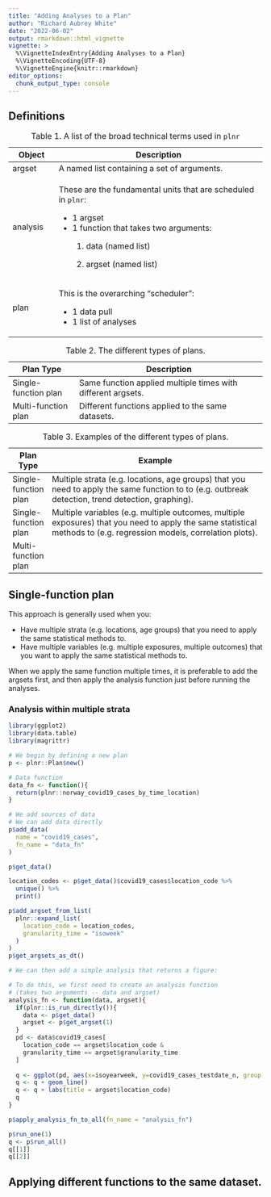 ```yaml
---
title: "Adding Analyses to a Plan"
author: "Richard Aubrey White"
date: "2022-06-02"
output: rmarkdown::html_vignette
vignette: >
  %\VignetteIndexEntry{Adding Analyses to a Plan}
  %\VignetteEncoding{UTF-8}
  %\VignetteEngine{knitr::rmarkdown}
editor_options: 
  chunk_output_type: console
---
```


## Definitions

+--------------+---------------------------------------------------------------+
| Object       | Description                                                   |
+==============+===============================================================+
| argset       | A named list containing a set of arguments.                   |
+--------------+---------------------------------------------------------------+
| analysis     | These are the fundamental units that are scheduled in `plnr`: |
|              |                                                               |
|              | -   1 argset                                                  |
|              | -   1 function that takes two arguments:                      |
|              |     1.  data (named list)                                     |
|              |                                                               |
|              |     2.  argset (named list)                                   |
+--------------+---------------------------------------------------------------+
| plan         | This is the overarching "scheduler":                          |
|              |                                                               |
|              | -   1 data pull                                               |
|              | -   1 list of analyses                                        |
+--------------+---------------------------------------------------------------+

: Table 1. A list of the broad technical terms used in `plnr`

+----------------------+--------------------------------------------------------------+
| Plan Type            | Description                                                  |
+======================+==============================================================+
| Single-function plan | Same function applied multiple times with different argsets. |
+----------------------+--------------------------------------------------------------+
| Multi-function plan  | Different functions applied to the same datasets.            |
+----------------------+--------------------------------------------------------------+

: Table 2. The different types of plans.

+----------------------+---------------------------------------------------------------------------------------------------------------------------------------------------------------------+
| Plan Type            | Example                                                                                                                                                             |
+======================+=====================================================================================================================================================================+
| Single-function plan | Multiple strata (e.g. locations, age groups) that you need to apply the same function to to (e.g. outbreak detection, trend detection, graphing).                   |
+----------------------+---------------------------------------------------------------------------------------------------------------------------------------------------------------------+
| Single-function plan | Multiple variables (e.g. multiple outcomes, multiple exposures) that you need to apply the same statistical methods to (e.g. regression models, correlation plots). |
+----------------------+---------------------------------------------------------------------------------------------------------------------------------------------------------------------+
| Multi-function plan  |                                                                                                                                                                     |
+----------------------+---------------------------------------------------------------------------------------------------------------------------------------------------------------------+

: Table 3. Examples of the different types of plans.

## Single-function plan

This approach is generally used when you:

-   Have multiple strata (e.g. locations, age groups) that you need to apply the same statistical methods to.
-   Have multiple variables (e.g. multiple exposures, multiple outcomes) that you want to apply the same statistical methods to.

When we apply the same function multiple times, it is preferable to add the argsets first, and then apply the analysis function just before running the analyses.

### Analysis within multiple strata

```r
library(ggplot2)
library(data.table)
library(magrittr)

# We begin by defining a new plan
p <- plnr::Plan$new()

# Data function
data_fn <- function(){
  return(plnr::norway_covid19_cases_by_time_location)
}

# We add sources of data
# We can add data directly
p$add_data(
  name = "covid19_cases",
  fn_name = "data_fn"
)

p$get_data()

location_codes <- p$get_data()$covid19_cases$location_code %>%
  unique() %>% 
  print()

p$add_argset_from_list(
  plnr::expand_list(
    location_code = location_codes,
    granularity_time = "isoweek"
  )
)
p$get_argsets_as_dt()

# We can then add a simple analysis that returns a figure:

# To do this, we first need to create an analysis function
# (takes two arguments -- data and argset)
analysis_fn <- function(data, argset){
  if(plnr::is_run_directly()){
    data <- p$get_data()
    argset <- p$get_argset(1)
  }
  pd <- data$covid19_cases[
    location_code == argset$location_code &
    granularity_time == argset$granularity_time
  ]
  
  q <- ggplot(pd, aes(x=isoyearweek, y=covid19_cases_testdate_n, group = 1))
  q <- q + geom_line()
  q <- q + labs(title = argset$location_code)
  q
}

p$apply_analysis_fn_to_all(fn_name = "analysis_fn")

p$run_one(1)
q <- p$run_all()
q[[1]]
q[[2]]
```

## Applying different functions to the same dataset.
